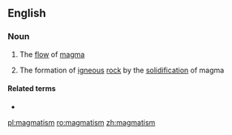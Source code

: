 ==English==

===Noun===
{{en-noun|-}}

# {{lb|en|geology}} The [[flow]] of [[magma]]
# {{lb|en|geology}} The formation of [[igneous]] [[rock]] by the [[solidification]] of magma

====Related terms====
* {{l|en|magmatic}}

[[pl:magmatism]]
[[ro:magmatism]]
[[zh:magmatism]]